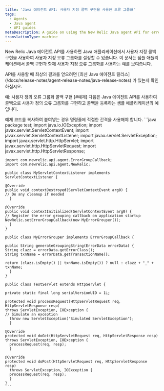 ```yaml
---
title: 'Java 에이전트 API: 사용자 지정 콜백 구현을 사용한 오류 그룹화'
tags:
  - Agents
  - Java agent
  - API guides
metaDescription: A guide on using the New Relic Java agent API for error grouping with a custom callback implementation.
translationType: machine
---
```


New Relic Java 에이전트 API를 사용하면 Java 애플리케이션에서 사용자 지정 콜백 구현을 사용하여 사용자 지정 오류 그룹화를 설정할 수 있습니다. 이 문서는 샘플 애플리케이션에서 콜백 구현과 함께 사용자 지정 오류 그룹화를 사용하는 예를 보여줍니다.

<Callout variant="important">
  API를 사용할 때 최상의 결과를 얻으려면 [최신 Java 에이전트 릴리스](/docs/release-notes/agent-release-notes/java-release-notes) 가 있는지 확인하십시오.
</Callout>

예: 사용자 정의 오류 그룹화 콜백 구현 \[#예제] 다음은 Java 에이전트 API를 사용하여 콜백으로 사용자 정의 오류 그룹화를 구현하고 콜백을 등록하는 샘플 애플리케이션의 예입니다.

<Callout variant="tip">
  예제 코드를 복사하여 붙여넣는 경우 명령줄에 적절한 간격을 사용해야 합니다.
</Callout>

<CollapserGroup>
  <Collapser
    id="error-group-callback-example"
    title="오류 그룹화 콜백 구현 예"
  >
    ```java
    package test;
    import java.io.IOException;
    import javax.servlet.ServletContextEvent;
    import javax.servlet.ServletContextListener;
    import javax.servlet.ServletException;
    import javax.servlet.http.HttpServlet;
    import javax.servlet.http.HttpServletRequest;
    import javax.servlet.http.HttpServletResponse;

    import com.newrelic.api.agent.ErrorGroupCallback;
    import com.newrelic.api.agent.NewRelic;

    public class MyServletContextListener implements ServletContextListener {

    @Override
    public void contextDestroyed(ServletContextEvent arg0) {
    // Do any cleanup if needed
      }

    @Override
    public void contextInitialized(ServletContextEvent arg0) {
    // Register the error grouping callback on application startup
    NewRelic.setErrorGroupCallback(new MyErrorGrouper());
      }
    }

    public class MyErrorGrouper implements ErrorGroupCallback {

    public String generateGroupingString(ErrorData errorData) {
    String clazz = errorData.getErrorClass();
    String txnName = errorData.getTransactionName();

    return (clazz.isEmpty() || txnName.isEmpty()) ? null : clazz + "_" + txnName;
      }
    }

    public class TestServlet extends HttpServlet {

    private static final long serialVersionUID = 1L;

    protected void processRequest(HttpServletRequest req, HttpServletResponse resp)
    throws ServletException, IOException {
    // Simulate an exception
      throw new ServletException("Simulated ServletException");
      }

    @Override
    protected void doGet(HttpServletRequest req, HttpServletResponse resp)
    throws ServletException, IOException {
      processRequest(req, resp);
      }

    @Override
    protected void doPost(HttpServletRequest req, HttpServletResponse resp)
      throws ServletException, IOException {
      processRequest(req, resp);
      }
    }
    ```
  </Collapser>
</CollapserGroup>